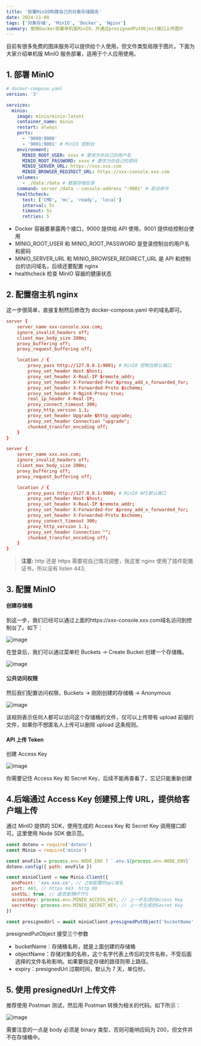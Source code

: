 ```yaml
---
title: '部署MinIO构建自己的对象存储服务'
date: 2024-11-08
tags: ['对象存储', 'MinIO', 'Docker', 'Nginx']
summary: 使用Docker部署单机版MinIO，并通过presignedPutObject接口上传图片
---
```


目前有很多免费的图床服务可以提供给个人使用，但文件类型局限于图片。下面为大家介绍单机版 MinIO 服务部署，适用于个人应用使用。

## 1. 部署 MinIO

```yaml
# docker-compose.yaml
version: '3'

services:
  minio:
    image: minio/minio:latest
    container_name: minio
    restart: always
    ports:
      - '9000:9000'
      - '9001:9001' # MinIO 控制台
    environment:
      MINIO_ROOT_USER: xxxx # 更改为你自己的用户名
      MINIO_ROOT_PASSWORD: xxxx # 更改为你自己的密码
      MINIO_SERVER_URL: https://xxx.xxx.com
      MINIO_BROWSER_REDIRECT_URL: https://xxx-console.xxx.com
    volumes:
      - ./data:/data # 数据存储目录
    command: server /data --console-address ":9001" # 启动命令
    healthcheck:
      test: ['CMD', 'mc', 'ready', 'local']
      interval: 5s
      timeout: 5s
      retries: 5
```

- Docker 容器要暴露两个接口，9000 提供给 API 使用，9001 提供给控制台使用
- MINIO_ROOT_USER 和 MINIO_ROOT_PASSWORD 是登录控制台的用户名和密码
- MINIO_SERVER_URL 和 MINIO_BROWSER_REDIRECT_URL 是 API 和控制台的访问域名，后续还要配置 nginx
- healthcheck 检查 MinIO 容器的健康状态

## 2. 配置宿主机 nginx

这一步很简单，直接复制然后修改为 docker-compose.yaml 中的域名即可。

```conf
server {
    server_name xxx-console.xxx.com;
    ignore_invalid_headers off;
    client_max_body_size 200m;
    proxy_buffering off;
    proxy_request_buffering off;

    location / {
        proxy_pass http://127.0.0.1:9001; # MinIO 控制台默认端口
        proxy_set_header Host $host;
        proxy_set_header X-Real-IP $remote_addr;
        proxy_set_header X-Forwarded-For $proxy_add_x_forwarded_for;
        proxy_set_header X-Forwarded-Proto $scheme;
        proxy_set_header X-NginX-Proxy true;
        real_ip_header X-Real-IP;
        proxy_connect_timeout 300;
        proxy_http_version 1.1;
        proxy_set_header Upgrade $http_upgrade;
        proxy_set_header Connection "upgrade";
        chunked_transfer_encoding off;
    }
}

server {
    server_name xxx.xxx.com;
    ignore_invalid_headers off;
    client_max_body_size 200m;
    proxy_buffering off;
    proxy_request_buffering off;

    location / {
        proxy_pass http://127.0.0.1:9000; # MinIO API默认端口
        proxy_set_header Host $host;
        proxy_set_header X-Real-IP $remote_addr;
        proxy_set_header X-Forwarded-For $proxy_add_x_forwarded_for;
        proxy_set_header X-Forwarded-Proto $scheme;
        proxy_connect_timeout 300;
        proxy_http_version 1.1;
        proxy_set_header Connection "";
        chunked_transfer_encoding off;
    }
}
```

> **注意:** http 还是 https 需要视自己情况调整，我这里 nginx 使用了插件配置证书，所以没有 listen 443;

## 3. 配置 MinIO

#### 创建存储桶

到这一步，我们已经可以通过上面的https://xxx-console.xxx.com域名访问到控制台了。如下：

![image](https://s2.loli.net/2024/11/08/CTdIbZWf5LmNGY1.jpg)

在登录后，我们可以通过菜单栏 Buckets -> Create Bucket 创建一个存储桶。

![image](https://s2.loli.net/2024/11/08/SXW6ydBVb4Y8tmi.png)

#### 公共访问权限

然后我们配置访问权限，Buckets -> 刚刚创建的存储桶 -> Anonymous

![image](https://s2.loli.net/2024/11/08/HDTidw4oR6WzB32.jpg)

该规则表示任何人都可以访问这个存储桶的文件，仅可以上传带有 upload 前缀的文件，如果你不想匿名人上传可以删除 upload 这条规则。

#### API 上传 Token

创建 Access Key

![image](https://s2.loli.net/2024/11/08/eXgbBY3O5NUiGyu.jpg)

你需要记住 Access Key 和 Secret Key，后续不能再查看了，忘记只能重新创建

## 4.后端通过 Access Key 创建预上传 URL，提供给客户端上传

通过 MinIO 提供的 SDK，使用生成的 Access Key 和 Secret Key 调用接口即可。这里使用 Node SDK 做示范。

```javascript
const dotenv = require('dotenv')
const Minio = require('minio')

const envFile = process.env.NODE_ENV ? `.env.${process.env.NODE_ENV}` : '.env'
dotenv.config({ path: envFile })

const minioClient = new Minio.Client({
  endPoint: 'xxx.xxx.co', // 之前配置的api域名
  port: 443, // https 443  http 80
  useSSL: true, // 是否使用HTTPS
  accessKey: process.env.MINIO_ACCESS_KEY, // 上一步生成的Access Key
  secretKey: process.env.MINIO_SECRET_KEY, // 上一步生成的Secret Key
})

const presignedUrl = await minioClient.presignedPutObject('bucketName', `objectName`, expiry)
```

presignedPutObject 接受三个参数

- bucketName：存储桶名称，就是上面创建的存储桶
- objectName：存储对象的名称，这个名字代表上传后的文件名称，不受后面选择的文件名称影响。如果要指定存储的路径则带上路径。
- expiry：presignedUrl 过期时间，默认为 7 天，单位秒。

## 5. 使用 presignedUrl 上传文件

推荐使用 Postman 测试，然后用 Postman 转换为相关的代码。如下所示：

![image](https://s2.loli.net/2024/11/08/o8LC5cpaTf9z6Uq.jpg)

需要注意的一点是 body 必须是 binary 类型，否则可能响应码为 200，但文件并不在存储桶中。
